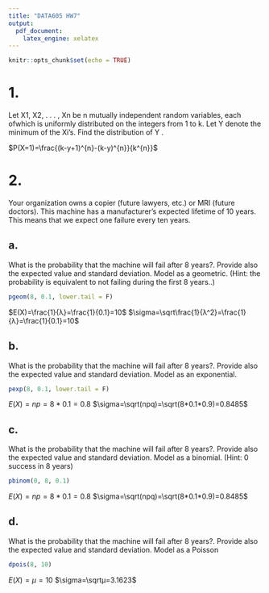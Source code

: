 ---
title: "DATA605 HW7"
output:
  pdf_document:
    latex_engine: xelatex
---

```{r setup, include=FALSE}
knitr::opts_chunk$set(echo = TRUE)
```

# 1.

Let X1, X2, . . . , Xn be n mutually independent random variables, each ofwhich is uniformly distributed on the integers from 1 to k. Let Y denote the minimum of the Xi’s. Find the distribution of Y .

$P(X=1)=\frac{(k-y+1)^{n}-(k-y)^{n}}{k^{n}}$

# 2.

Your organization owns a copier (future lawyers, etc.) or MRI (future doctors).  This machine has a manufacturer’s expected lifetime of 10 years.  This means that we expect one failure every ten years.

## a.

What is the probability that the machine will fail after 8 years?.  Provide also the expected value and standard deviation.  Model as a geometric.  (Hint: the probability is equivalent to not failing during the first 8 years..)

```{r}
pgeom(8, 0.1, lower.tail = F)
```

$E(X)=\frac{1}{λ}=\frac{1}{0.1}=10$
$\sigma=\sqrt\frac{1}{λ^2}=\frac{1}{λ}=\frac{1}{0.1}=10$

## b.

What is the probability that the machine will fail after 8 years?.  Provide also the expected value and standard deviation.  Model as an exponential.

```{r}
pexp(8, 0.1, lower.tail = F)
```

$E(X)=np=8*0.1=0.8$
$\sigma=\sqrt(npq)=\sqrt(8*0.1*0.9)=0.8485$

## c.

What is the probability that the machine will fail after 8 years?.  Provide also the expected value and standard deviation.  Model as a binomial.  (Hint:  0 success in 8 years)   

```{r}
pbinom(0, 8, 0.1)
```

$E(X)=np=8*0.1=0.8$
$\sigma=\sqrt(npq)=\sqrt(8*0.1*0.9)=0.8485$

## d.

What is the probability that the machine will fail after 8 years?.  Provide also the expected value and standard deviation.  Model as a Poisson

```{r}
dpois(8, 10)
```

$E(X)=μ=10$
$\sigma=\sqrtμ=3.1623$